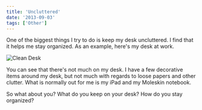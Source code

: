 ```yaml
---
title: 'Uncluttered'
date: '2013-09-03'
tags: ['Other']
---
```


One of the biggest things I try to do is keep my desk uncluttered. I find that it helps me stay organized. As an example, here's my desk at work.

![Clean Desk](../../assets/images/posts/2013-09-03-uncluttered/work-desk.jpg)

You can see that there's not much on my desk. I have a few decorative items around my desk, but not much with regards to loose papers and other clutter. What is normally out for me is my iPad and my Moleskin notebook.

So what about you? What do you keep on your desk? How do you stay organized?
